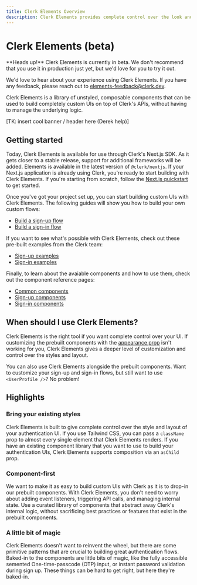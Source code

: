 ```yaml
---
title: Clerk Elements Overview
description: Clerk Elements provides complete control over the look and feel of your Clerk UI. Learn how to use Clerk Elements to build custom UIs.
---
```



# Clerk Elements (beta)

<Callout type="info">
**Heads up!** Clerk Elements is currently in beta. We don't recommend that you use it in production just yet, but we'd love for you to try it out.

We'd love to hear about your experience using Clerk Elements. If you have any feedback, please reach out to elements-feedback@clerk.dev.
</Callout>

Clerk Elements is a library of unstyled, composable components that can be used to build completely custom UIs on top of Clerk's APIs, without having to manage the underlying logic.

[TK: insert cool banner / header here (Derek help)]

## Getting started

Today, Clerk Elements is available for use through Clerk's Next.js SDK. As it gets closer to a stable release, support for additional frameworks will be added. Elements is available in the latest version of `@clerk/nextjs`. If your Next.js application is already using Clerk, you're ready to start building with Clerk Elements. If you're starting from scratch, follow the [Next.js quickstart](/docs/quickstarts/nextjs) to get started.

Once you've got your project set up, you can start building custom UIs with Clerk Elements. The following guides will show you how to build your own custom flows:
* [Build a sign-up flow](/docs/elements/guides/sign-up)
* [Build a sign-in flow](/docs/elements/guides/sign-in)

If you want to see what's possible with Clerk Elements, check out these pre-built examples from the Clerk team:
* [Sign-up examples](/docs/elements/examples/sign-up)
* [Sign-in examples](/docs/elements/examples/sign-in)

Finally, to learn about the avaiable components and how to use them, check out the component reference pages:
* [Common components](/docs/elements/reference/common)
* [Sign-up components](/docs/elements/reference/sign-up)
* [Sign-in components](/docs/elements/reference/sign-in)

## When should I use Clerk Elements?

Clerk Elements is the right tool if you want complete control over your UI. If customizing the prebuilt components with the [appearance prop](/docs/components/customization/overview) isn't working for you, Clerk Elements gives a deeper level of customization and control over the styles and layout.

You can also use Clerk Elements alongside the prebuilt components. Want to customize your sign-up and sign-in flows, but still want to use `<UserProfile />`? No problem!

## Highlights

### Bring your existing styles

Clerk Elements is built to give complete control over the style and layout of your authentication UI. If you use Tailwind CSS, you can pass a `className` prop to almost every single element that Clerk Elements renders. If you have an existing component library that you want to use to build your authentication UIs, Clerk Elements supports composition via an `asChild` prop.

### Component-first

We want to make it as easy to build custom UIs with Clerk as it is to drop-in our prebuilt components. With Clerk Elements, you don't need to worry about adding event listeners, triggering API calls, and managing internal state. Use a curated library of components that abstract away Clerk's internal logic, without sacrificing best practices or features that exist in the prebuilt components.

### A little bit of magic

Clerk Elements doesn't want to reinvent the wheel, but there are some primitive patterns that are crucial to building great authentication flows. Baked-in to the components are little bits of magic, like the fully accessible semented One-time-passcode (OTP) input, or instant password validation during sign up. These things can be hard to get right, but here they're baked-in.
